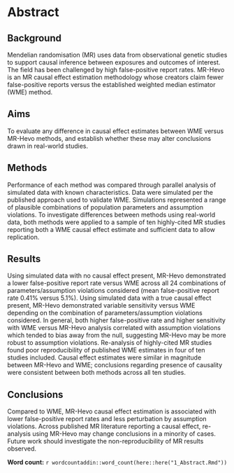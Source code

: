 # Abstract

## Background

Mendelian randomisation (MR) uses data from observational genetic studies to support causal inference between exposures and outcomes of interest. The field has been challenged by high false-positive report rates. MR-Hevo is an MR causal effect estimation methodology whose creators claim fewer false-positive reports versus the established weighted median estimator (WME) method.

## Aims

To evaluate any difference in causal effect estimates between WME versus MR-Hevo methods, and establish whether these may alter conclusions drawn in real-world studies.

## Methods

Performance of each method was compared through parallel analysis of simulated data with known characteristics. Data were simulated per the published approach used to validate WME. Simulations represented a range of plausible combinations of population parameters and assumption violations. To investigate differences between methods using real-world data, both methods were applied to a sample of ten highly-cited MR studies reporting both a WME causal effect estimate and sufficient data to allow replication.

## Results

Using simulated data with no causal effect present, MR-Hevo demonstrated a lower false-positive report rate versus WME across all 24 combinations of parameters/assumption violations considered (mean false-positive report rate 0.41% versus 5.1%). Using simulated data with a true causal effect present, MR-Hevo demonstrated variable sensitivity versus WME depending on the combination of parameters/assumption violations considered. In general, both higher false-positive rate and higher sensitivity with WME versus MR-Hevo analysis correlated with assumption violations which tended to bias away from the null, suggesting MR-Hevo may be more robust to assumption violations. Re-analysis of highly-cited MR studies found poor reproducibility of published WME estimates in four of ten studies included. Causal effect estimates were similar in magnitude between MR-Hevo and WME; conclusions regarding presence of causality were consistent between both methods across all ten studies.

## Conclusions

Compared to WME, MR-Hevo causal effect estimation is associated with lower false-positive report rates and less perturbation by assumption violations. Across published MR literature reporting a causal effect, re-analysis using MR-Hevo may change conclusions in a minority of cases. Future work should investigate the non-reproducibility of MR results observed.


**Word count:** `r wordcountaddin::word_count(here::here("1_Abstract.Rmd"))`

\newpage